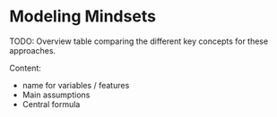 # Modeling Mindsets



TODO: Overview table comparing the different key concepts for these approaches.


Content:

* name for variables / features
* Main assumptions
* Central formula


